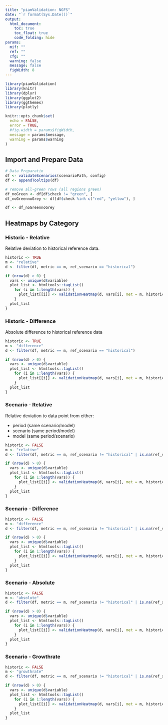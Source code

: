 ```yaml
---
title: "piamValidation: NGFS"
date: "`r format(Sys.Date())`"
output:
  html_document:
    toc: true
    toc_float: true
    code_folding: hide
params:
  mif: ""
  ref: ""
  cfg: ""
  warning: false
  message: false
  figWidth: 8
---
```


```r
library(piamValidation)
library(knitr)
library(dplyr)
library(ggplot2)
library(ggthemes)
library(plotly)

knitr::opts_chunk$set(
  echo = FALSE,
  error = TRUE,
  #fig.width = params$figWidth,
  message = params$message,
  warning = params$warning
)

```

## Import and Prepare Data


```r
# Data Preparatio
df <- validateScenarios(scenarioPath, config)
df <- appendTooltips(df)

# remove all-green rows (all regions green)
df_noGreen <- df[df$check != "green", ]
df_noGreennoGrey <- df[df$check %in% c("red", "yellow"), ]

df <- df_noGreennoGrey
```


## Heatmaps by Category

### Historic - Relative
Relative deviation to historical reference data.
```r
historic <- TRUE
m <- "relative"
d <- filter(df, metric == m, ref_scenario == "historical")

if (nrow(d) > 0) {
  vars <- unique(d$variable)
  plot_list <- htmltools::tagList()
    for (i in 1:length(vars)) {
      plot_list[[i]] <- validationHeatmap(d, vars[i], met = m, historic, compareModels = TRUE)
    }
  plot_list
}
```

### Historic - Difference
Absolute difference to historical reference data
```r
historic <- TRUE
m <- "difference"
d <- filter(df, metric == m, ref_scenario == "historical")

if (nrow(d) > 0) {
  vars <- unique(d$variable)
  plot_list <- htmltools::tagList()
    for (i in 1:length(vars)) {
      plot_list[[i]] <- validationHeatmap(d, vars[i], met = m, historic, compareModels = TRUE)
    }
  plot_list
}
```

### Scenario - Relative
Relative deviation to data point from either:

- period (same scenario/model)
- scenario (same period/model)
- model (same period/scenario)

```r
historic <- FALSE
m <- "relative"
d <- filter(df, metric == m, ref_scenario != "historical" | is.na(ref_scenario))

if (nrow(d) > 0) {
  vars <- unique(d$variable)
  plot_list <- htmltools::tagList()
    for (i in 1:length(vars)) {
      plot_list[[i]] <- validationHeatmap(d, vars[i], met = m, historic, compareModels = TRUE)
    }
  plot_list
}
```

### Scenario - Difference
```r
historic <- FALSE
m <- "difference"
d <- filter(df, metric == m, ref_scenario != "historical" | is.na(ref_scenario))

if (nrow(d) > 0) {
  vars <- unique(d$variable)
  plot_list <- htmltools::tagList()
    for (i in 1:length(vars)) {
      plot_list[[i]] <- validationHeatmap(d, vars[i], met = m, historic, compareModels = TRUE)
    }
  plot_list
}
```

### Scenario - Absolute
```r
historic <- FALSE
m <- "absolute"
d <- filter(df, metric == m, ref_scenario != "historical" | is.na(ref_scenario))

if (nrow(d) > 0) {
  vars <- unique(d$variable)
  plot_list <- htmltools::tagList()
    for (i in 1:length(vars)) {
      plot_list[[i]] <- validationHeatmap(d, vars[i], met = m, historic, compareModels = TRUE)
    }
  plot_list
}
```


### Scenario - Growthrate
```r
historic <- FALSE
m <- "growthrate"
d <- filter(df, metric == m, ref_scenario != "historical" | is.na(ref_scenario))

if (nrow(d) > 0) {
  vars <- unique(d$variable)
  plot_list <- htmltools::tagList()
    for (i in 1:length(vars)) {
      plot_list[[i]] <- validationHeatmap(d, vars[i], met = m, historic, compareModels = TRUE)
    }
  plot_list
}
```
